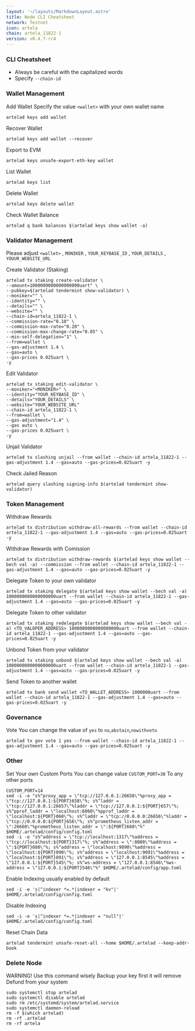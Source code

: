 ```yaml
---
layout: '~/layouts/MarkdownLayout.astro'
title: Node CLI Cheatsheet
network: Testnet
icon: artela
chain: artela_11822-1
version: v0.4.7-rc4
---
```


### CLI Cheatsheet

- Always be careful with the capitalized words
- Specify `--chain-id`

### Wallet Management

Add Wallet
Specify the value `<wallet>` with your own wallet name

```
artelad keys add wallet
```

Recover Wallet
```
artelad keys add wallet --recover
```
Export to EVM
```
artelad keys unsafe-export-eth-key wallet
```
List Wallet
```
artelad keys list
```

Delete Wallet
```
artelad keys delete wallet
```

Check Wallet Balance
```
artelad q bank balances $(artelad keys show wallet -a)
```

### Validator Management

Please adjust `<wallet>` , `MONIKER` , `YOUR_KEYBASE_ID` , `YOUR_DETAILS` , `YOUUR_WEBSITE_URL`

Create Validator (Staking)
```
artelad tx staking create-validator \
--amount=1000000000000000000uart" \
--pubkey=$(artelad tendermint show-validator) \
--moniker="" \
--identity="" \
--details="" \
--website="" \
--chain-id=artela_11822-1 \
--commission-rate="0.10" \
--commission-max-rate="0.20" \
--commission-max-change-rate="0.05" \
--min-self-delegation="1" \
--from=wallet \
--gas-adjustment 1.4 \
--gas=auto \
--gas-prices 0.025uart \
-y
```

Edit Validator
```
artelad tx staking edit-validator \
--moniker="<MONIKER>" \
--identity="YOUR_KEYBASE_ID" \
--details="YOUR_DETAILS" \
--website="YOUR_WEBSITE_URL"
--chain-id artela_11822-1 \
--from=wallet \
--gas-adjustment="1.4" \
--gas auto \
--gas-prices 0.025uart \
-y
```


Unjail Validator
```
artelad tx slashing unjail --from wallet --chain-id artela_11822-1 --gas-adjustment 1.4 --gas=auto --gas-prices=0.025uart -y
```

Check Jailed Reason
```
artelad query slashing signing-info $(artelad tendermint show-validator)
```

### Token Management

Withdraw Rewards
```
artelad tx distribution withdraw-all-rewards --from wallet --chain-id artela_11822-1 --gas-adjustment 1.4 --gas=auto --gas-prices=0.025uart -y
```

Withdraw Rewards with Comission
```
artelad tx distribution withdraw-rewards $(artelad keys show wallet --bech val -a) --commission --from wallet --chain-id artela_11822-1 --gas-adjustment 1.4 --gas=auto --gas-prices=0.025uart -y
```

Delegate Token to your own validator
```
artelad tx staking delegate $(artelad keys show wallet --bech val -a) 1000000000000000000uart --from wallet --chain-id artela_11822-1 --gas-adjustment 1.4 --gas=auto --gas-prices=0.025uart -y
```

Delegate Token to other validator
```
artelad tx staking redelegate $(artelad keys show wallet --bech val -a) <TO_VALOPER_ADDRESS> 1000000000000000000uart --from wallet --chain-id artela_11822-1 --gas-adjustment 1.4 --gas=auto --gas-prices=0.025uart -y
```

Unbond Token from your validator
```
artelad tx staking unbond $(artelad keys show wallet --bech val -a) 1000000000000000000uart --from wallet --chain-id artela_11822-1 --gas-adjustment 1.4 --gas=auto --gas-prices=0.025uart -y
```

Send Token to another wallet
```
artelad tx bank send wallet <TO_WALLET_ADDRESS> 1000000uart --from wallet --chain-id artela_11822-1 --gas-adjustment 1.4 --gas=auto --gas-prices=0.025uart -y
```

### Governance 

Vote
You can change the value of `yes` to `no`,`abstain`,`nowithveto`

```
artelad tx gov vote 1 yes --from wallet --chain-id artela_11822-1 --gas-adjustment 1.4 --gas=auto --gas-prices=0.025uart -y

```

### Other

Set Your own Custom Ports
You can change value `CUSTOM_PORT=30` To any other ports
```
CUSTOM_PORT=14
sed -i -e "s%^proxy_app = \"tcp://127.0.0.1:26658\"%proxy_app = \"tcp://127.0.0.1:${PORT}658\"%; s%^laddr = \"tcp://127.0.0.1:26657\"%laddr = \"tcp://127.0.0.1:${PORT}657\"%; s%^pprof_laddr = \"localhost:6060\"%pprof_laddr = \"localhost:${PORT}060\"%; s%^laddr = \"tcp://0.0.0.0:26656\"%laddr = \"tcp://0.0.0.0:${PORT}656\"%; s%^prometheus_listen_addr = \":26660\"%prometheus_listen_addr = \":${PORT}660\"%" $HOME/.artelad/config/config.toml
sed -i -e "s%^address = \"tcp://localhost:1317\"%address = \"tcp://localhost:${PORT}317\"%; s%^address = \":8080\"%address = \":${PORT}080\"%; s%^address = \"localhost:9090\"%address = \"localhost:${PORT}090\"%; s%^address = \"localhost:9091\"%address = \"localhost:${PORT}091\"%; s%^address = \"127.0.0.1:8545\"%address = \"127.0.0.1:${PORT}545\"%; s%^ws-address = \"127.0.0.1:8546\"%ws-address = \"127.0.0.1:${PORT}546\"%" $HOME/.artelad/config/app.toml
```

Enable Indexing usually enabled by default
```
sed -i -e 's|^indexer *=.*|indexer = "kv"|' $HOME/.artelad/config/config.toml
```

Disable Indexing
```
sed -i -e 's|^indexer *=.*|indexer = "null"|' $HOME/.artelad/config/config.toml
```

Reset Chain Data
```
artelad tendermint unsafe-reset-all --home $HOME/.artelad --keep-addr-book
```

### Delete Node

WARNING! Use this command wisely 
Backup your key first it will remove Defund from your system

```
sudo systemctl stop artelad
sudo systemctl disable artelad
sudo rm /etc/systemd/system/artelad.service
sudo systemctl daemon-reload
rm -f $(which artelad)
rm -rf .artelad
rm -rf artela
```
